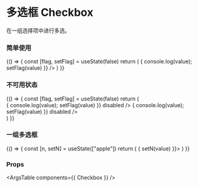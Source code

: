 
<Meta title="组件/多选框 Checkbox" component={Checkbox} />

# 多选框 Checkbox

在一组选择项中进行多选。

### 简单使用

<Canvas>
  <Story name="Checkbox">
    {() => {
      const [flag, setFlag] = useState(false)
      return (
        <Checkbox
          label={'Apple'}
          checked={flag}
          onChange={(value) => { console.log(value); setFlag(value) }}
        />
      )
    }}
  </Story>
</Canvas>

### 不可用状态

<Canvas>
  <Story name="Disabled Checkbox">
    {() => {
      const [flag, setFlag] = useState(false)
      return (
        <div>
          <Checkbox
            className="mr-2"
            label={'Apple'}
            checked={flag}
            onChange={(value) => { console.log(value); setFlag(value) }}
            disabled
          />
          <Checkbox
            className="mr-2"
            label={'Banana'}
            checked={!flag}
            onChange={(value) => { console.log(value); setFlag(value) }}
            disabled
          />
        </div>
      )
    }}
  </Story>
</Canvas>

### 一组多选框

<Canvas>
  <Story name="Group of Checkbox">
    {() => {
      const [n, setN] = useState(["apple"])
      return (
        <CheckboxGroup value={n} onChange={(value) => { setN(value) }}>
          <Checkbox label={'Apple'} value={'apple'}></Checkbox>
          <Checkbox label={'Banana'} value={'banana'}></Checkbox>
          <Checkbox label={'Cherry'} value={'cherry'}></Checkbox>
        </CheckboxGroup>
      )
    }}
  </Story>
</Canvas>

### Props

<ArgsTable components={{ Checkbox }} />